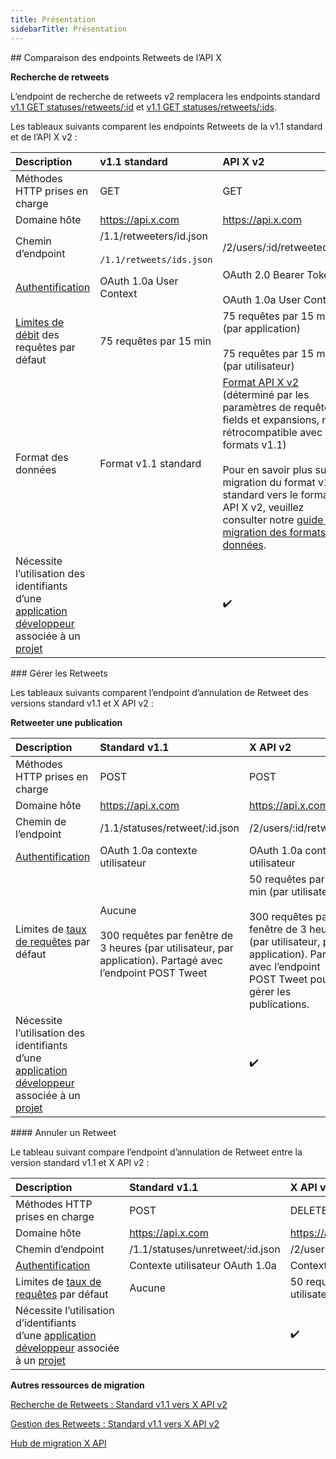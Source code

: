 ```yaml
---
title: Présentation
sidebarTitle: Présentation
---
```


<div id="comparing-x-apis-retweets-endpoints">
  ## Comparaison des endpoints Retweets de l’API X
</div>

**Recherche de retweets**

L’endpoint de recherche de retweets v2 remplacera les endpoints standard [v1.1 GET statuses/retweets/:id](https://developer.x.com/en/docs/twitter-api/v1/tweets/post-and-engage/api-reference/get-statuses-retweets-id) et [v1.1 GET statuses/retweets/:ids](https://developer.x.com/en/docs/twitter-api/v1/tweets/post-and-engage/api-reference/get-statuses-retweeters-ids).

Les tableaux suivants comparent les endpoints Retweets de la v1.1 standard et de l’API X v2 :

| Description | v1.1 standard | API X v2 |
| :--- | :--- | :--- |
| Méthodes HTTP prises en charge | GET | GET |
| Domaine hôte | https://api.x.com | https://api.x.com |
| Chemin d’endpoint | /1.1/retweeters/id.json<br /><br />`/1.1/retweets/ids.json` | /2/users/:id/retweeted_by |
| [Authentification](/fr/resources/fundamentals/authentication) | OAuth 1.0a User Context | OAuth 2.0 Bearer Token<br /><br />OAuth 1.0a User Context |
| [Limites de débit](/fr/resources/fundamentals/rate-limits) des requêtes par défaut | 75 requêtes par 15 min | 75 requêtes par 15 min (par application)<br /><br />75 requêtes par 15 min (par utilisateur) |
| Format des données | Format v1.1 standard | [Format API X v2](/fr/x-api/fundamentals/data-dictionary) (déterminé par les paramètres de requête fields et expansions, non rétrocompatible avec les formats v1.1)<br /><br />Pour en savoir plus sur la migration du format v1.1 standard vers le format API X v2, veuillez consulter notre [guide de migration des formats de données](/fr/x-api/migrate/data-format-migration). |
| Nécessite l’utilisation des identifiants d’une [application développeur](/fr/resources/fundamentals/developer-apps) associée à un [projet](/fr/resources/fundamentals/projects) |     | ✔️  |

<div id="manage-retweets">
  ### Gérer les Retweets
</div>

Les tableaux suivants comparent l’endpoint d’annulation de Retweet des versions standard v1.1 et X API v2 :

**Retweeter une publication**

| Description | Standard v1.1 | X API v2 |
| :--- | :--- | :--- |
| Méthodes HTTP prises en charge | POST | POST |
| Domaine hôte | https://api.x.com | https://api.x.com |
| Chemin de l’endpoint | /1.1/statuses/retweet/:id.json | /2/users/:id/retweets |
| [Authentification](/fr/resources/fundamentals/authentication) | OAuth 1.0a contexte utilisateur | OAuth 1.0a contexte utilisateur |
| Limites de [taux de requêtes](/fr/resources/fundamentals/rate-limits) par défaut | Aucune<br /><br />300 requêtes par fenêtre de 3 heures (par utilisateur, par application). Partagé avec l’endpoint POST Tweet | 50 requêtes par 15 min (par utilisateur)<br /><br />300 requêtes par fenêtre de 3 heures (par utilisateur, par application). Partagé avec l’endpoint POST Tweet pour gérer les publications. |
| Nécessite l’utilisation des identifiants d’une [application développeur](/fr/resources/fundamentals/developer-apps) associée à un [projet](/fr/resources/fundamentals/projects) |     | ✔️  |

<div id="undo-a-retweet">
  #### Annuler un Retweet
</div>

Le tableau suivant compare l’endpoint d’annulation de Retweet entre la version standard v1.1 et X API v2 :

| Description | Standard v1.1 | X API v2 |
| :--- | :--- | :--- |
| Méthodes HTTP prises en charge | POST | DELETE |
| Domaine hôte | https://api.x.com | https://api.x.com |
| Chemin d’endpoint | /1.1/statuses/unretweet/:id.json | /2/users/:id/retweets/:source_tweet_id |
| [Authentification](/fr/resources/fundamentals/authentication) | Contexte utilisateur OAuth 1.0a | Contexte utilisateur OAuth 1.0a |
| Limites de [taux de requêtes](/fr/resources/fundamentals/rate-limits) par défaut | Aucune | 50 requêtes par 15 min (par utilisateur) |
| Nécessite l’utilisation d’identifiants d’une [application développeur](/fr/resources/fundamentals/developer-apps) associée à un [projet](/fr/resources/fundamentals/projects) |     | ✔️  |

**Autres ressources de migration**

[Recherche de Retweets : Standard v1.1 vers X API v2](/fr/x-api/posts/retweets#retweets-lookup-standard-v1-1-compared-to-x-api-v2 "Retweets lookup: Standard v1.1 to X API v2")

[Gestion des Retweets : Standard v1.1 vers X API v2](/fr/x-api/posts/retweets#manage-retweets-standard-v1-1-compared-to-x-api-v2)

[Hub de migration X API](/fr/x-api/migrate/overview)